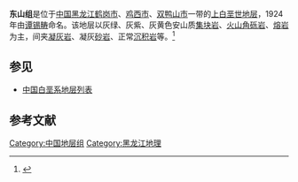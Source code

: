 {{Infobox rockunit
| name           = 东山组
| period         = 上白垩世
| age            = 
| image          = 
| imagesize      = 
| caption        = 
| type           = [[组_(地质学)|组]]
| prilithology   = 灰绿、灰紫、灰黄色安山质[[集块岩|集块岩]]、[[火山角砾岩|火山角砾岩]]、[[熔岩|熔岩]]
| otherlithology = [[凝灰岩|凝灰岩]]、凝灰[[砂岩|砂岩]]、正常[[沉积岩|沉积岩]]等
| namedfor       = 
| namedby        = [[谭锡畴|谭锡畴]]
| region         = [[黑龙江|黑龙江]][[鹤岗市|鹤岗市]]、[[鸡西市|鸡西市]]、[[双鸭山市|双鸭山市]]一带
| country        = {{PRC}}
| coordinates    =
| unitof         =
| subunits       = 
| underlies      = [[猴石沟组|猴石沟组]]
| overlies       = [[穆棱组|穆棱组]]
| thickness      = 
| extent         =
| area           = 
| map            = 
| map_caption    = 
}}
'''东山组'''是位于[[中国|中国]][[黑龙江|黑龙江]][[鹤岗市|鹤岗市]]、[[鸡西市|鸡西市]]、[[双鸭山市|双鸭山市]]一带的[[上白垩世|上白垩世]][[地层|地层]]，1924年由[[谭锡畴|谭锡畴]]命名。该地层以灰绿、灰紫、灰黄色安山质[[集块岩|集块岩]]、[[火山角砾岩|火山角砾岩]]、[[熔岩|熔岩]]为主，间夹[[凝灰岩|凝灰岩]]、凝灰[[砂岩|砂岩]]、正常[[沉积岩|沉积岩]]等。<ref>{{cite book | title=《中国岩石地层辞典》 | publisher=中国地质大学出版社 | author=高振家、陈克强、魏家庸 | year=2000}}</ref>

== 参见 ==
* [[中国白垩系地层列表|中国白垩系地层列表]]

== 参考文献 ==
{{Reflist}}

{{地质小作品}}

[[Category:中国地层组|Category:中国地层组]]
[[Category:黑龙江地理|Category:黑龙江地理]]